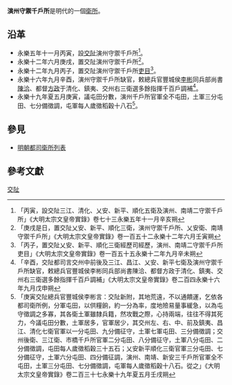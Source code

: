 '''演州守禦千戶所'''是明代的一個[[衛所|衛所]]。

== 沿革 ==
* 永樂五年十一月丙寅，設[[交阯|交阯]]演州守禦千戶所<ref>「丙寅，設交阯三江、清化、乂安、新平、順化五衛及演州、南靖二守禦千戶所」《大明太宗文皇帝實錄》卷七十三永樂五年十一月辛亥朔</ref>。
* 永樂十二年六月庚戌，置交阯演州守禦千戶所<ref>「庚戌是日，置交阯乂安、新平、順化三衛，演州守禦千戶所、乂安衛、南靖守禦千戶所」《大明太宗文皇帝實錄》卷一百五十二永樂十二年六月壬寅朔</ref>。
* 永樂十二年九月丙子，置交阯演州守禦千戶所[[吏目|吏目]]<ref>「丙子，置交阯乂安、新平、順化三衛經歷司經歷，演州、南靖二守禦千戶所吏目」《大明太宗文皇帝實錄》卷一百五十五永樂十二年九月辛未朔</ref>。
* 永樂十六年九月辛酉，演州守禦千戶所缺官，敕總兵官豐城侯[[李彬|李彬]]同兵部尚書[[陳洽|陳洽]]、都督[[方政|方政]]于清化、鎮夷、交州右三衛選多餘指揮千百戶調補<ref>「辛酉，交阯都司言交州中前後及三江、昌江、乂安、新平七衛及演州守禦千戶所缺官，敕總兵官豐城侯李彬同兵部尚書陳洽、都督方政于清化、鎮夷、交州右三衛選多餘指揮千百戶調補」《大明太宗文皇帝實錄》卷二百四永樂十六年九月戊申朔</ref>。
* 永樂十九年夏五月庚寅，議屯田分數，演州千戶所官軍全不屯田，土軍三分屯田、七分備徵調，屯軍每人歲徵稻穀十八石<ref>「庚寅交阯總兵官豐城侯李彬言：交阯新附，其地荒遠，不以通饋運，乞依各都司衛所例，分軍屯田，以供糧餉，約一分為率，度地險易量事緩急，以為屯守徵調之多寡，其各衛土軍雖隸兵籍，然攻戰之際，心持兩端，往往不得其死力，今議屯田分數，土軍居多，官軍居少，其交州左、右、中、前及鎮夷、昌江、清化七衛官軍以一分屯田、九分備征守，土軍七軍屯田、三分備徵調；交州後衛、三江衛、市橋千戶所官軍二分屯田、八分備征守，土軍八分屯田、二分備徵調，屯田每人歲徵稻穀三十五石；乂安新平順化三衛官軍三分屯田、七分備征守，土軍六分屯田、四分備征調，演州、南靖、新安三千戶所官軍全不屯田，土軍三分屯田、七分備徵調，屯軍每人歲徵稻穀十八石。從之」《大明太宗文皇帝實錄》卷二百三十七永樂十九年夏五月壬戌朔</ref>。

==參見==
*[[明朝都司衛所列表|明朝都司衛所列表]]

==參考文獻==
{{Reflist}}
{{交阯承宣布政使司行政區劃}}
{{明朝行政區劃|nocat}}
[[Category:明朝千户所|交阯]]